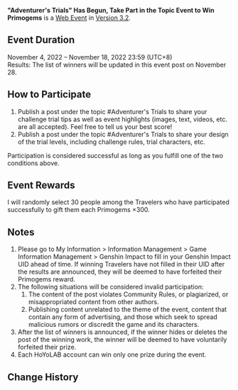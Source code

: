 {{Event
|name              = "Adventurer's Trials" Has Begun, Take Part in the Topic Event to Win Primogems
|image             = Adventurer's Trials Has Begun, Take Part in the Topic Event to Win Primogems.png
|type              = Web
|type2             = Submission
|time_known        = yes
|time_start        = 2022-11-04 12:00
|time_start_offset = GMT+8
|time_end          = 2022-11-18 23:59
|time_end_offset   = GMT+8
|link              = https://www.hoyolab.com/article/13418352
}}
{{Description|Olah! Hello, Travelers~<br />As adventurers of Teyvat, you have often had to face various challenges and trials!<br />Did you have an exciting experience in the "[[Adventurer's Trials]]" event? If you could design the challenge trials, what ideas would you come up with? Come share it all with us!<br />Share your ideas for a chance to win Primogems!}}
'''"Adventurer's Trials" Has Begun, Take Part in the Topic Event to Win Primogems''' is a [[Web Event]] in [[Version 3.2]].

==Event Duration==
November 4, 2022 – November 18, 2022 23:59 (UTC+8)<br />
Results: The list of winners will be updated in this event post on November 28.

==How to Participate==
# Publish a post under the topic #Adventurer's Trials to share your challenge trial tips as well as event highlights (images, text, videos, etc. are all accepted). Feel free to tell us your best score!
# Publish a post under the topic #Adventurer's Trials to share your design of the trial levels, including challenge rules, trial characters, etc.

Participation is considered successful as long as you fulfill one of the two conditions above.

==Event Rewards==
I will randomly select 30 people among the Travelers who have participated successfully to gift them each Primogems ×300.

==Notes==
# Please go to My Information > Information Management > Game Information Management > Genshin Impact to fill in your Genshin Impact UID ahead of time. If winning Travelers have not filled in their UID after the results are announced, they will be deemed to have forfeited their Primogems reward.
# The following situations will be considered invalid participation:
## The content of the post violates Community Rules, or plagiarized, or misappropriated content from other authors.
## Publishing content unrelated to the theme of the event, content that contain any form of advertising, and those which seek to spread malicious rumors or discredit the game and its characters.
# After the list of winners is announced, if the winner hides or deletes the post of the winning work, the winner will be deemed to have voluntarily forfeited their prize.
# Each HoYoLAB account can win only one prize during the event.

==Change History==
{{Change History|3.2}}